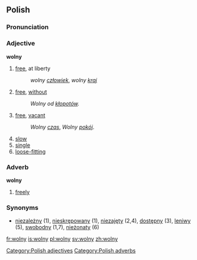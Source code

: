 ==Polish==
===Pronunciation===
{{IPA|/ˈvɔlnɨ/}}

===Adjective===
'''wolny'''

# [[free]], at liberty
#:''wolny [[człowiek]]'', ''wolny [[kraj]]''
# [[free]], [[without]]
#:''Wolny od [[kłopot|kłopotów]].''
# [[free]], [[vacant]]
#:''Wolny [[czas]]'', ''Wolny [[pokój]]''.
# [[slow]]
# [[single]]
# [[loose-fitting]]

===Adverb===
'''wolny'''

# [[freely]]

===Synonyms===
*[[niezależny]] (1), [[nieskrępowany]] (1), [[niezajęty]] (2,4), [[dostępny]] (3), [[leniwy]] (5), [[swobodny]] (1,7), [[nieżonaty]] (6)

[[Category:Polish adjectives]]
[[Category:Polish adverbs]]

[[fr:wolny]]
[[is:wolny]]
[[pl:wolny]]
[[sv:wolny]]
[[zh:wolny]]